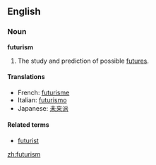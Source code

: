 ==English==

===Noun===
'''futurism'''

# The study and prediction of possible [[future]]s.

====Translations====
*French: [[futurisme]]
*Italian: [[futurismo]]
*Japanese: [[未来派]]

====Related terms====
*[[futurist]]

[[zh:futurism]]